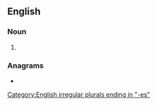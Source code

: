 ==English==

===Noun===
{{head|en|noun plural form}}

# {{plural of|necrobiosis|lang=en}}

===Anagrams===
* {{anagrams|en|a=bceeinoorss|bionecroses}}

[[Category:English irregular plurals ending in "-es"]]
